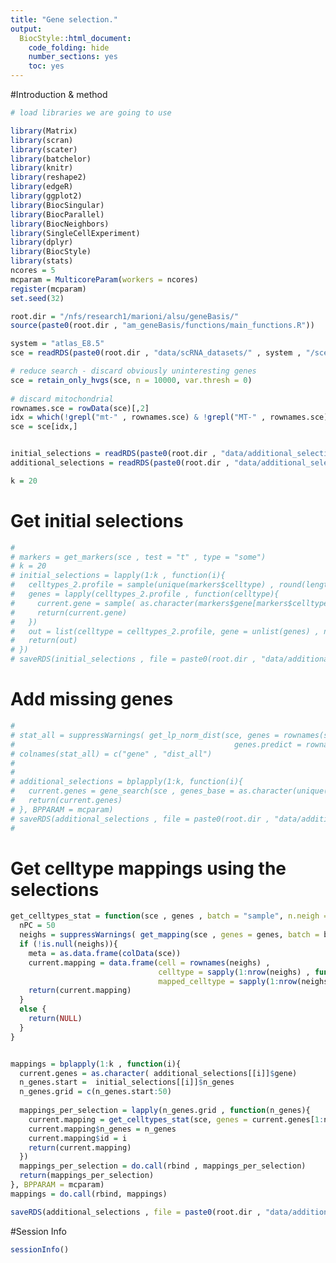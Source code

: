 ```yaml
---
title: "Gene selection."
output:
  BiocStyle::html_document:
    code_folding: hide
    number_sections: yes
    toc: yes  
---
```


#Introduction & method


```r
# load libraries we are going to use

library(Matrix)
library(scran)
library(scater)
library(batchelor)
library(knitr)
library(reshape2)
library(edgeR)
library(ggplot2)
library(BiocSingular)
library(BiocParallel)
library(BiocNeighbors)
library(SingleCellExperiment)
library(dplyr)
library(BiocStyle)
library(stats)
ncores = 5
mcparam = MulticoreParam(workers = ncores)
register(mcparam)
set.seed(32)

root.dir = "/nfs/research1/marioni/alsu/geneBasis/"
source(paste0(root.dir , "am_geneBasis/functions/main_functions.R"))

system = "atlas_E8.5"
sce = readRDS(paste0(root.dir , "data/scRNA_datasets/" , system , "/sce_" , system , ".Rds"))

# reduce search - discard obviously uninteresting genes
sce = retain_only_hvgs(sce, n = 10000, var.thresh = 0)
  
# discard mitochondrial
rownames.sce = rowData(sce)[,2]
idx = which(!grepl("mt-" , rownames.sce) & !grepl("MT-" , rownames.sce) & !grepl("Mt-" , rownames.sce))
sce = sce[idx,]


initial_selections = readRDS(paste0(root.dir , "data/additional_selections/" , system , "/initial_selections.Rds"))
additional_selections = readRDS(paste0(root.dir , "data/additional_selections/" , system , "/additional_selections.Rds"))

k = 20
```

# Get initial selections

```r

# 
# markers = get_markers(sce , test = "t" , type = "some")
# k = 20
# initial_selections = lapply(1:k , function(i){
#   celltypes_2.profile = sample(unique(markers$celltype) , round(length(unique(markers$celltype))/2))
#   genes = lapply(celltypes_2.profile , function(celltype){
#     current.gene = sample( as.character(markers$gene[markers$celltype == celltype]) , 1)
#     return(current.gene)
#   })
#   out = list(celltype = celltypes_2.profile, gene = unlist(genes) , n_genes = length(unique(unlist(genes))))
#   return(out)
# })
# saveRDS(initial_selections , file = paste0(root.dir , "data/additional_selections/" , system , "/initial_selections.Rds"))


```

# Add missing genes

```r

# 
# stat_all = suppressWarnings( get_lp_norm_dist(sce, genes = rownames(sce), batch = "sample" , n.neigh = 5 , nPC = 50 , 
#                                                 genes.predict = rownames(sce) , p = 3) )
# colnames(stat_all) = c("gene" , "dist_all")
# 
# 
# additional_selections = bplapply(1:k, function(i){
#   current.genes = gene_search(sce , genes_base = as.character(unique(initial_selections[[i]]$gene)), n_genes_total = 50, batch = "sample" , stat_all = stat_all)
#   return(current.genes)
# }, BPPARAM = mcparam)
# saveRDS(additional_selections , file = paste0(root.dir , "data/additional_selections/" , system , "/additional_selections.Rds"))
# 

```

# Get celltype mappings using the selections

```r



get_celltypes_stat = function(sce , genes , batch = "sample", n.neigh = 5){
  nPC = 50
  neighs = suppressWarnings( get_mapping(sce , genes = genes, batch = batch, n.neigh = n.neigh, nPC = nPC , get.dist = F , type = "together"))
  if (!is.null(neighs)){
    meta = as.data.frame(colData(sce))
    current.mapping = data.frame(cell = rownames(neighs) ,
                                 celltype = sapply(1:nrow(neighs) , function(i) meta$celltype[meta$cell == rownames(neighs)[i]]) ,
                                 mapped_celltype = sapply(1:nrow(neighs), function(i) getmode(meta$celltype[match(neighs[i,] , meta$cell)] , 1:n.neigh) ))
    return(current.mapping)
  }
  else {
    return(NULL)
  }
}


mappings = bplapply(1:k , function(i){
  current.genes = as.character( additional_selections[[i]]$gene)
  n_genes.start =  initial_selections[[i]]$n_genes
  n_genes.grid = c(n_genes.start:50)
  
  mappings_per_selection = lapply(n_genes.grid , function(n_genes){
    current.mapping = get_celltypes_stat(sce, genes = current.genes[1:n_genes] , batch = "sample")
    current.mapping$n_genes = n_genes
    current.mapping$id = i
    return(current.mapping)
  })
  mappings_per_selection = do.call(rbind , mappings_per_selection)
  return(mappings_per_selection)
}, BPPARAM = mcparam)
mappings = do.call(rbind, mappings)

saveRDS(additional_selections , file = paste0(root.dir , "data/additional_selections/" , system , "/mappings.Rds"))


```


#Session Info

```r
sessionInfo()
```
